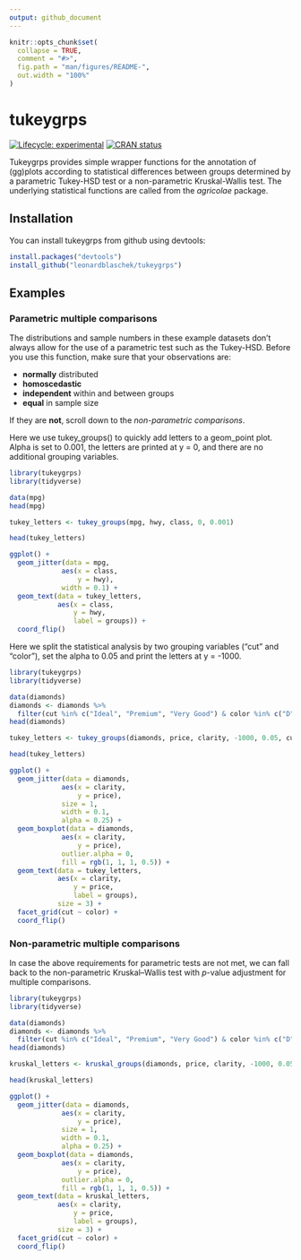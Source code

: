 ```yaml
---
output: github_document
---
```


<!-- README.md is generated from README.Rmd. Please edit that file -->

```r
knitr::opts_chunk$set(
  collapse = TRUE,
  comment = "#>",
  fig.path = "man/figures/README-",
  out.width = "100%"
)
```
# tukeygrps

<!-- badges: start -->
[![Lifecycle: experimental](https://img.shields.io/badge/lifecycle-experimental-orange.svg)](https://www.tidyverse.org/lifecycle/#experimental)
[![CRAN status](https://www.r-pkg.org/badges/version/tukeygrps)](https://cran.r-project.org/package=tukeygrps)
<!-- badges: end -->

Tukeygrps provides simple wrapper functions for the annotation of (gg)plots according to statistical differences between groups determined by a parametric Tukey-HSD test or a non-parametric Kruskal-Wallis test. The underlying statistical functions are called from the *agricolae* package.

## Installation

You can install tukeygrps from github using devtools:

``` r
install.packages("devtools")
install_github("leonardblaschek/tukeygrps")
```

## Examples

### Parametric multiple comparisons 

The distributions and sample numbers in these example datasets don't always allow for the use of a parametric test such as the Tukey-HSD. Before you use this function, make sure that your observations are:

* **normally** distributed
* **homoscedastic**
* **independent** within and between groups
* **equal** in sample size

If they are **not**, scroll down to the *non-parametric comparisons*.

Here we use tukey_groups() to quickly add letters to a geom_point plot. Alpha is set to 0.001, the letters are printed at y = 0, and there are no additional grouping variables.

```r
library(tukeygrps)
library(tidyverse)

data(mpg)
head(mpg)

tukey_letters <- tukey_groups(mpg, hwy, class, 0, 0.001)

head(tukey_letters)

ggplot() +
  geom_jitter(data = mpg, 
             aes(x = class,
                 y = hwy),
             width = 0.1) +
  geom_text(data = tukey_letters,
            aes(x = class,
                y = hwy,
                label = groups)) +
  coord_flip()
```

Here we split the statistical analysis by two grouping variables ("cut" and "color"), set the alpha to 0.05 and print the letters at y = -1000.

```r
library(tukeygrps)
library(tidyverse)

data(diamonds)
diamonds <- diamonds %>% 
  filter(cut %in% c("Ideal", "Premium", "Very Good") & color %in% c("D", "E", "F"))
head(diamonds)

tukey_letters <- tukey_groups(diamonds, price, clarity, -1000, 0.05, cut, color)

head(tukey_letters)

ggplot() +
  geom_jitter(data = diamonds, 
             aes(x = clarity,
                 y = price),
             size = 1,
             width = 0.1,
             alpha = 0.25) +
  geom_boxplot(data = diamonds, 
             aes(x = clarity,
                 y = price),
             outlier.alpha = 0,
             fill = rgb(1, 1, 1, 0.5)) +
  geom_text(data = tukey_letters,
            aes(x = clarity,
                y = price,
                label = groups),
            size = 3) +
  facet_grid(cut ~ color) +
  coord_flip()

```

### Non-parametric multiple comparisons 

In case the above requirements for parametric tests are not met, we can fall back to the non-parametric Kruskal–Wallis test with *p*-value adjustment for multiple comparisons.

```r
library(tukeygrps)
library(tidyverse)

data(diamonds)
diamonds <- diamonds %>% 
  filter(cut %in% c("Ideal", "Premium", "Very Good") & color %in% c("D", "E", "F"))
head(diamonds)

kruskal_letters <- kruskal_groups(diamonds, price, clarity, -1000, 0.05, "holm", cut, color)

head(kruskal_letters)

ggplot() +
  geom_jitter(data = diamonds, 
             aes(x = clarity,
                 y = price),
             size = 1,
             width = 0.1,
             alpha = 0.25) +
  geom_boxplot(data = diamonds, 
             aes(x = clarity,
                 y = price),
             outlier.alpha = 0,
             fill = rgb(1, 1, 1, 0.5)) +
  geom_text(data = kruskal_letters,
            aes(x = clarity,
                y = price,
                label = groups),
            size = 3) +
  facet_grid(cut ~ color) +
  coord_flip()
```
